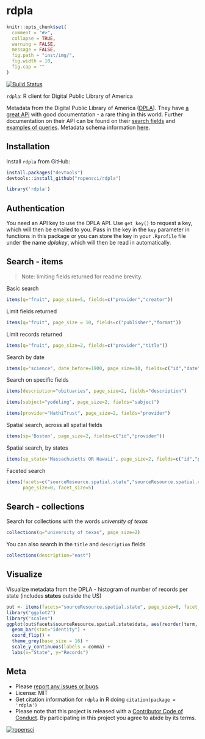 rdpla
=====

```r
knitr::opts_chunk$set(
  comment = "#>",
  collapse = TRUE,
  warning = FALSE,
  message = FALSE,
  fig.path = "inst/img/",
  fig.width = 10,
  fig.cap = ""
)
```

[![Build Status](https://api.travis-ci.org/ropensci/rdpla.png)](https://travis-ci.org/ropensci/rdpla)

`rdpla`: R client for Digital Public Library of America

Metadata from the Digital Public Library of America ([DPLA](http://dp.la/)). They have [a great API](https://github.com/dpla/platform) with good documentation - a rare thing in this world. Further documentation on their API can be found on their [search fields](http://dp.la/info/developers/codex/responses/field-reference/) and [examples of queries](http://dp.la/info/developers/codex/requests/).  Metadata schema information [here](http://dp.la/info/wp-content/uploads/2013/04/DPLA-MAP-V3.1-2.pdf). 

## Installation

Install `rdpla` from GitHub:

```r
install.packages("devtools")
devtools::install_github("ropensci/rdpla")
```

```r
library('rdpla')
```

## Authentication

You need an API key to use the DPLA API. Use `get_key()` to request a key, which will then be emailed to you. Pass in the key in the `key` parameter in functions in this package or you can store the key in your `.Rprofile` file under the name _dplakey_, which will then be read in automatically.

## Search - items

> Note: limiting fields returned for readme brevity.

Basic search

```r
items(q="fruit", page_size=5, fields=c("provider","creator"))
```

Limit fields returned

```r
items(q="fruit", page_size = 10, fields=c("publisher","format"))
```

Limit records returned

```r
items(q="fruit", page_size=2, fields=c("provider","title"))
```

Search by date

```r
items(q="science", date_before=1900, page_size=10, fields=c("id","date"))
```

Search on specific fields

```r
items(description="obituaries", page_size=2, fields="description")
```

```r
items(subject="yodeling", page_size=2, fields="subject")
```

```r
items(provider="HathiTrust", page_size=2, fields="provider")
```

Spatial search, across all spatial fields 

```r
items(sp='Boston', page_size=2, fields=c("id","provider"))
```

Spatial search, by states

```r
items(sp_state='Massachusetts OR Hawaii', page_size=2, fields=c("id","provider"))
```

Faceted search

```r
items(facets=c("sourceResource.spatial.state","sourceResource.spatial.country"),
      page_size=0, facet_size=5)
```

## Search - collections

Search for collections with the words _university of texas_

```r
collections(q="university of texas", page_size=2)
```

You can also search in the `title` and `description` fields

```r
collections(description="east")
```

## Visualize

Visualize metadata from the DPLA - histogram of number of records per state (includes __states__ outside the US)

```r
out <- items(facets="sourceResource.spatial.state", page_size=0, facet_size=25)
library("ggplot2")
library("scales")
ggplot(out$facets$sourceResource.spatial.state$data, aes(reorder(term, count), count)) +
  geom_bar(stat="identity") +
  coord_flip() + 
  theme_grey(base_size = 16) +
  scale_y_continuous(labels = comma) + 
  labs(x="State", y="Records")
```

## Meta

* Please [report any issues or bugs](https://github.com/ropensci/rdpla/issues).
* License: MIT
* Get citation information for `rdpla` in R doing `citation(package = 'rdpla')`
* Please note that this project is released with a [Contributor Code of Conduct](CONDUCT.md). By participating in this project you agree to abide by its terms.

[![ropensci](http://ropensci.org/public_images/github_footer.png)](http://ropensci.org)
